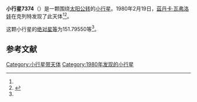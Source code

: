 {{expand|time=2013-10-01T23:44:01+00:00}}
{{refimprove|time=2013-10-01T23:44:01+00:00}}
{{Infobox planet
| bgcolour = #FFFFC0
| name = 7374
| symbol = 
| image = 
| caption = 
| discovery = yes
| discovery_ref = 
| discoverer = [[茲丹卡·瓦弗洛娃|茲丹卡·瓦弗洛娃]]
| discovery_site = [[克列特|克列特]] 
| discovered = 1980年2月19日
| designations = yes
| mp_name = 
| named_after = 
| alt_names = 1980 DL/ 1991 TW13 / 1993 FU27
| mp_category = [[主带小行星|主带小行星]]
| orbit_ref = <ref name="a">[http://ssd.jpl.nasa.gov/sbdb.cgi?sstr=7374 7374] {{Wayback|url=http://ssd.jpl.nasa.gov/sbdb.cgi?sstr=7374 |date=20201124024111 }}，小行星數據庫瀏覽器（JPL Small-Body Database Browser）－[[美国国家航空航天局|美国国家航空航天局]]喷气推进实验室</ref>
| epoch = 2456400.5 (2013年4月18日更新)
| aphelion = {{convert|3.3332041|AU|km|3|abbr=on|lk=out}}
| perihelion = {{convert|1.9137201|AU|km|3|abbr=on}}
| semimajor = {{convert|2.6234621|AU|km|3|abbr=on}}
| eccentricity = 0.2705364
| period = 1552.067533 [[日|日]]<br />4.25[[儒略年|儒略年]]
| avg_speed = 
| inclination = 3.93576
| asc_node = 331.89326
| mean_anomaly = 
| arg_peri = 151.79550
| satellites = 
| physical_characteristics = yes
| dimensions = 
| mass = 
| density = 
| surface_grav = 
| escape_velocity = 
| sidereal_day = 
| axial_tilt = 
| pole_ecliptic_lat = 
| pole_ecliptic_lon = 
| albedo = 
| temperatures= 
| temp_name1 = 
| mean_temp_1 = 
| max_temp_1 = 
| temp_name2 = 
| max_temp_2 = 
| spectral_type = 
| abs_magnitude = 151.79550
}}

'''小行星7374'''（{{lang-en|7374}}）是一颗围绕[[太阳|太阳]][[公转|公转]]的[[小行星|小行星]]。1980年2月19日，[[茲丹卡·瓦弗洛娃|茲丹卡·瓦弗洛娃]]在克列特发现了此天体<ref name="a" /><ref>{{cite news|title=小行星列表|url=http://cfa-www.harvard.edu/iau/lists/NumberedMPs.txt|accessdate=2013-07-08|newspaper=哈佛大学|archive-date=2008-05-17|archive-url=https://web.archive.org/web/20080517010638/http://cfa-www.harvard.edu/iau/lists/NumberedMPs.txt|dead-url=no}}</ref>。

这颗小行星的[[绝对星等|绝对星等]]为151.79550等<ref name="a" />。

==参考文献==
{{reflist}}
{{Minor Planet Number|[[小行星7373|小行星7373]]|[[小行星7375|小行星7375]]}}

{{小天体}}

[[Category:小行星带天体|Category:小行星带天体]]
[[Category:1980年发现的小行星|Category:1980年发现的小行星]]

{{asteroid-stub}}
